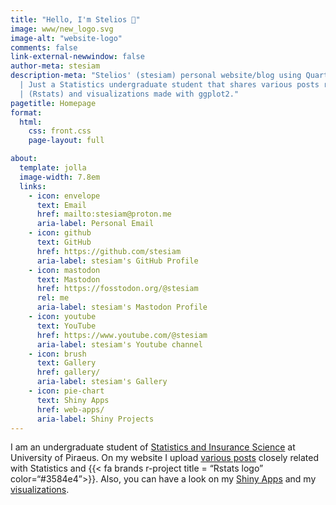 ```yaml
---
title: "Hello, I'm Stelios 👋"
image: www/new_logo.svg
image-alt: "website-logo"
comments: false
link-external-newwindow: false
author-meta: stesiam
description-meta: "Stelios' (stesiam) personal website/blog using Quarto.
  | Just a Statistics undergraduate student that shares various posts related with R 
  | (Rstats) and visualizations made with ggplot2."
pagetitle: Homepage
format: 
  html:
    css: front.css
    page-layout: full

about:
  template: jolla
  image-width: 7.8em
  links:
    - icon: envelope
      text: Email
      href: mailto:stesiam@proton.me
      aria-label: Personal Email
    - icon: github
      text: GitHub
      href: https://github.com/stesiam
      aria-label: stesiam's GitHub Profile
    - icon: mastodon
      text: Mastodon
      href: https://fosstodon.org/@stesiam
      rel: me
      aria-label: stesiam's Mastodon Profile
    - icon: youtube
      text: YouTube
      href: https://www.youtube.com/@stesiam
      aria-label: stesiam's Youtube channel
    - icon: brush
      text: Gallery
      href: gallery/
      aria-label: stesiam's Gallery
    - icon: pie-chart
      text: Shiny Apps
      href: web-apps/
      aria-label: Shiny Projects
---
```


I am an undergraduate student of [Statistics and Insurance Science](https://www.unipi.gr/en/department-of-statistics-and-insurance-science/) at University of Piraeus. On my website I upload [various posts](english-posts/) closely related with Statistics and {{< fa brands r-project title = "Rstats logo" color="#3584e4">}}. Also, you can have a look on my [Shiny Apps](web-projects/) and my [visualizations](gallery/). 
